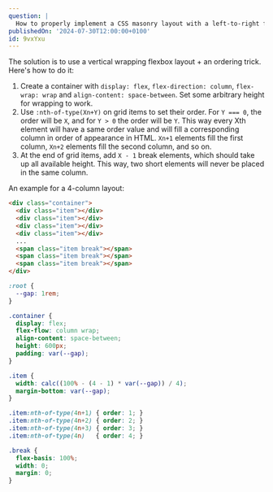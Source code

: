 ```yaml
---
question: |
  How to properly implement a CSS masonry layout with a left-to-right fill order and no existing items reordering when adding new items?
publishedOn: '2024-07-30T12:00:00+0100'
id: 9vxYxu
---
```

The solution is to use a vertical wrapping flexbox layout + an ordering trick. Here's how to do it:
1. Create a container with `display: flex`, `flex-direction: column`, `flex-wrap: wrap` and `align-content: space-between`. Set some arbitrary height for wrapping to work.
2. Use `:nth-of-type(Xn+Y)` on grid items to set their order. For `Y === 0`, the order will be `X`, and for `Y > 0` the order will be `Y`. This way every Xth element will have a same order value and will fill a corresponding column in order of appearance in HTML. `Xn+1` elements fill the first column, `Xn+2` elements fill the second column, and so on.
3. At the end of grid items, add `X - 1` break elements, which should take up all available height. This way, two short elements will never be placed in the same column.

An example for a 4-column layout:
```html
<div class="container">
  <div class="item"></div>
  <div class="item"></div>
  <div class="item"></div>
  <div class="item"></div>
  ...
  <span class="item break"></span>
  <span class="item break"></span>
  <span class="item break"></span>
</div>
```

```css
:root {
  --gap: 1rem;
}

.container {
  display: flex;
  flex-flow: column wrap;
  align-content: space-between;
  height: 600px;
  padding: var(--gap);
}

.item {
  width: calc((100% - (4 - 1) * var(--gap)) / 4);
  margin-bottom: var(--gap);
}

.item:nth-of-type(4n+1) { order: 1; }
.item:nth-of-type(4n+2) { order: 2; }
.item:nth-of-type(4n+3) { order: 3; }
.item:nth-of-type(4n)   { order: 4; }

.break {
  flex-basis: 100%;
  width: 0;
  margin: 0;
}
```
